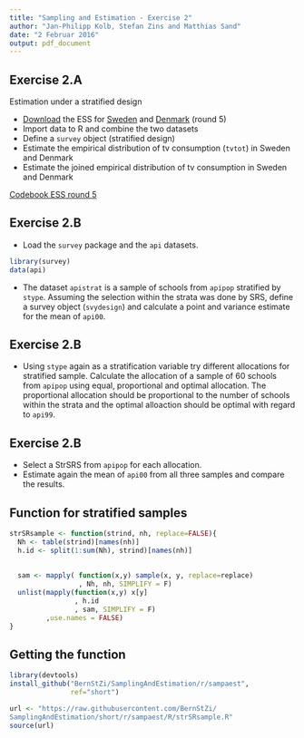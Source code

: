 ```yaml
---
title: "Sampling and Estimation - Exercise 2"
author: "Jan-Philipp Kolb, Stefan Zins and Matthias Sand"
date: "2 Februar 2016"
output: pdf_document
---
```



## Exercise 2.A

Estimation  under a stratified design

- [Download](https://github.com/BernStZi/SamplingAndEstimation/blob/short/tutorial/preparation/Preparation.md) the ESS for [Sweden](http://www.europeansocialsurvey.org/file/download?f=ESS7SE.spss.zip&c=SE&y=2010) and [Denmark](http://www.europeansocialsurvey.org/file/download?f=ESS5DK.spss.zip&c=DK&y=2010) (round 5)
- Import data to R and combine the two datasets
- Define a `survey` object (stratified design)
- Estimate the  empirical distribution of tv consumption (`tvtot`) in Sweden and Denmark 
- Estimate the joined empirical distribution of tv consumption in Sweden and Denmark


[Codebook ESS round 5](http://www.europeansocialsurvey.org/docs/round5/survey/ESS5_appendix_a6_e04_0.pdf)


## Exercise 2.B


- Load the `survey` package and the `api` datasets.

```r
library(survey)
data(api)
```


- The dataset `apistrat` is a sample of schools from `apipop` stratified by `stype`. Assuming the selection within the strata was done by SRS, define a survey object (`svydesign`) and calculate a point and variance estimate for the mean of `api00`. 

## Exercise 2.B

- Using `stype` again as a stratification variable try different allocations for stratified sample. Calculate the allocation of a sample of 60 schools from `apipop` using equal, proportional and optimal allocation. The proportional allocation should be proportional to the number of schools within the strata and the optimal alloaction should be optimal with regard to `api99`.

## Exercise 2.B

- Select a StrSRS from `apipop` for each allocation.
- Estimate again the mean of `api00` from all three samples and compare the results.



## Function for stratified samples

```r
strSRsample <- function(strind, nh, replace=FALSE){
  Nh <- table(strind)[names(nh)]
  h.id <- split(1:sum(Nh), strind)[names(nh)]
  
  
  sam <- mapply( function(x,y) sample(x, y, replace=replace)
                 , Nh, nh, SIMPLIFY = F)
  unlist(mapply(function(x,y) x[y]
                , h.id
                , sam, SIMPLIFY = F)
         ,use.names = FALSE)
}
```

## Getting the function

```r
library(devtools)
install_github("BernStZi/SamplingAndEstimation/r/sampaest",
               ref="short")
```

```r
url <- "https://raw.githubusercontent.com/BernStZi/
SamplingAndEstimation/short/r/sampaest/R/strSRsample.R"
source(url)
```

